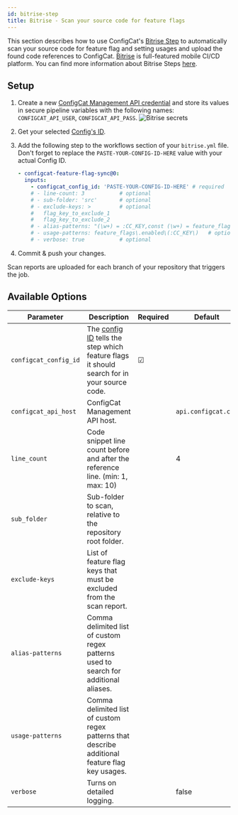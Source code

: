 ```yaml
---
id: bitrise-step
title: Bitrise - Scan your source code for feature flags
---
```


This section describes how to use ConfigCat's <a target="_blank" href="https://www.bitrise.io/integrations/steps/configcat-feature-flag-sync">Bitrise Step</a>
to automatically scan your source code for feature flag and setting usages and upload the found code references to ConfigCat.
<a target="_blank" href="https://www.bitrise.io/">Bitrise</a> is full-featured mobile CI/CD platform. You can find more information about Bitrise Steps <a target="_blank" href="https://devcenter.bitrise.io/en/steps-and-workflows/introduction-to-steps.html">here</a>.

## Setup

1. Create a new <a target="_blank" href="https://app.configcat.com/my-account/public-api-credentials">ConfigCat Management API credential</a> and store its values in secure pipeline variables with the following names: `CONFIGCAT_API_USER`, `CONFIGCAT_API_PASS`.
   <img  src="/docs/assets/cli/scan/bitrise_secrets.png" className="bordered-img" alt="Bitrise secrets" />

2. Get your selected [Config's ID](overview.mdx#config-id).

3. Add the following step to the workflows section of your `bitrise.yml` file.
   Don't forget to replace the `PASTE-YOUR-CONFIG-ID-HERE` value with your actual Config ID.

   ```yaml
   - configcat-feature-flag-sync@0:
     inputs:
       - configcat_config_id: 'PASTE-YOUR-CONFIG-ID-HERE' # required
       # - line-count: 3           # optional
       # - sub-folder: 'src'       # optional
       # - exclude-keys: >         # optional
       #   flag_key_to_exclude_1
       #   flag_key_to_exclude_2
       # - alias-patterns: "(\w+) = :CC_KEY,const (\w+) = feature_flags\.enabled\(:CC_KEY\)" # optional
       # - usage-patterns: feature_flags\.enabled\(:CC_KEY\)   # optional
       # - verbose: true           # optional
   ```

4. Commit & push your changes.

Scan reports are uploaded for each branch of your repository that triggers the job.

## Available Options

| Parameter             | Description                                                                                                                                                          | Required | Default             |
| --------------------- | -------------------------------------------------------------------------------------------------------------------------------------------------------------------- | -------- | ------------------- |
| `configcat_config_id` | The [config ID](overview.mdx#config-id) tells the step which feature flags it should search for in your source code. | &#9745;  |                     |
| `configcat_api_host`  | ConfigCat Management API host.                                                                                                                                       |          | `api.configcat.com` |
| `line_count`          | Code snippet line count before and after the reference line. (min: 1, max: 10)                                                                                       |          | 4                   |
| `sub_folder`          | Sub-folder to scan, relative to the repository root folder.                                                                                                          |          |                     |
| `exclude-keys`        | List of feature flag keys that must be excluded from the scan report.                                                                                                |          |                     |
| `alias-patterns`      | Comma delimited list of custom regex patterns used to search for additional aliases.                                                                                 |          |                     |
| `usage-patterns`      | Comma delimited list of custom regex patterns that describe additional feature flag key usages.                                                                      |          |                     |
| `verbose`             | Turns on detailed logging.                                                                                                                                           |          | false               |
